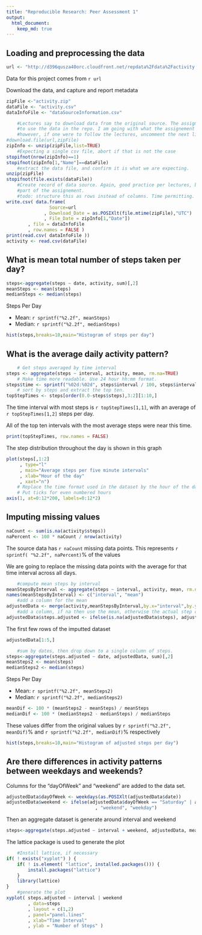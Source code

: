 ---
title: "Reproducible Research: Peer Assessment 1"
output: 
  html_document:
    keep_md: true
---


## Loading and preprocessing the data


```{r}
url <- "http://d396qusza40orc.cloudfront.net/repdata%2Fdata%2Factivity.zip"
```

Data for this project comes from `r url`

Download the data, and capture and report metadata


```{r}
zipFile <-"activity.zip"
dataFile <- "activity.csv"
dataInfoFile <- "dataSourceInformation.csv"

    #Lectures say to download data from the original source. The assigment says
    #to use the data in the repo. I am going with what the assignement says,
    #however, if one were to follow the lectures, uncomment the next line.
#download.file(url,zipFile)
zipInfo <- unzip(zipFile,list=TRUE)
    #Expecting a single csv file, abort if that is not the case
stopifnot(nrow(zipInfo)==1)
stopifnot(zipInfo[1,"Name"]==dataFile)
    #extract the data file, and confirm it is what we are expecting.
unzip(zipFile)
stopifnot(file.exists(dataFile))
    #Create record of data source. Again, good practice per lectures, but not
    #part of the assignement.
    #todo: structure this as rows instead of columns. Time permitting.
write.csv( data.frame(
                Source=url
              , Download_Date = as.POSIXlt(file.mtime(zipFile),"UTC")
              , File_Date = zipInfo[1,"Date"])
        , file = dataInfoFile
        , row.names = FALSE )
print(read.csv( dataInfoFile ))
activity <- read.csv(dataFile)
```


## What is mean total number of steps taken per day?


```{r}
steps<-aggregate(steps ~ date, activity, sum)[,2]
meanSteps <- mean(steps)
medianSteps <- median(steps)
```

Steps Per Day

- Mean:   `r sprintf("%2.2f", meanSteps)`  
- Median:  `r sprintf("%2.2f", medianSteps)`



```{r}
hist(steps,breaks=10,main="Histogram of steps per day")
```



## What is the average daily activity pattern?

```{r}
    # Get steps averaged by time interval
steps <- aggregate(steps ~ interval, activity, mean, rm.na=TRUE)
    # Make time more readable. Use 24 hour hh:mm format.
steps$time <- sprintf("%02d:%02d", steps$interval / 100, steps$interval %% 100)
    # sort by steps and extract the top ten.
topStepTimes <- steps[order(0.0-steps$steps),3:2][1:10,]
```

The time interval with most steps is `r topStepTimes[1,1]`, with an average of `r topStepTimes[1,2]` steps per day.

All of the top ten intervals with the most average steps were near this time.

```{r}
print(topStepTimes, row.names = FALSE)
```

The step distribution throughout the day is shown in this graph

```{r}
plot(steps[,1:2]
     , type="l"
     , main="Average steps per five minute intervals"
     , xlab="Hour of the day"
     , xaxt="n")
    # Replace the time format used in the dataset by the hour of the day on the x axis.
    # Put ticks for even numbered hours
axis(1, at=0:12*200, labels=0:12*2)
```



## Imputing missing values
```{r}
naCount <- sum(is.na(activity$steps))
naPercent <- 100 * naCount / nrow(activity)
```

The source data has `r naCount` missing data points. This represents `r sprintf( "%2.2f", naPercent)`% of the values

We are going to replace the missing data points with the average for that time interval across all days.


```{r}
    #compute mean steps by interval
meanStepsByInterval <- aggregate(steps ~ interval, activity, mean, rm.na=TRUE)
names(meanStepsByInterval) <- c("interval", "mean")
    #add a column for the mean
adjustedData <- merge(activity,meanStepsByInterval,by.x="interval",by.y="interval")
    #add a column, if na then use the mean, otherwise the actual step count
adjustedData$steps.adjusted <- ifelse(is.na(adjustedData$steps), adjustedData$mean, adjustedData$steps)
```

The first few rows of the imputted dataset
```{r}
adjustedData[1:5,]
```

```{r}
    #sum by dates, then drop down to a single column of steps.
steps<-aggregate(steps.adjusted ~ date, adjustedData, sum)[,2]
meanSteps2 <- mean(steps)
medianSteps2 <- median(steps)
```

Steps Per Day

- Mean:   `r sprintf("%2.2f", meanSteps2)`  
- Median:  `r sprintf("%2.2f", medianSteps2)`

```{r}
meanDif <- 100 * (meanSteps2 - meanSteps) / meanSteps
medianDif <- 100 * (medianSteps2 - medianSteps) / medianSteps
```

These values differ from the original values by `r sprintf("%2.2f", meanDif)`% and 
`r sprintf("%2.2f", medianDif)`% respectively


```{r}
hist(steps,breaks=10,main="Histogram of adjusted steps per day")
```



## Are there differences in activity patterns between weekdays and weekends?

Columns for the "dayOfWeek" and "weekend" are added to the data set.

```{r}
adjustedData$dayOfWeek <- weekdays(as.POSIXlt(adjustedData$date))
adjustedData$weekend <- ifelse(adjustedData$dayOfWeek == "Saturday" | adjustedData$dayOfWeek == "Sunday"
                                 , "weekend", "weekday")
```

Then an aggregate dataset is generate around interval and weekend

```{r}
steps<-aggregate(steps.adjusted ~ interval + weekend, adjustedData, mean)
```

The lattice package is used to generate the plot


```{r}
    #Install lattice, if necessary
if( ! exists("xyplot") ) {
    if( ! is.element( "lattice", installed.packages())) {
        install.packages("lattice")
    }
    library(lattice)
}
    #generate the plot
xyplot( steps.adjusted ~ interval | weekend
        , data=steps
        , layout = c(1,2)
        , panel="panel.lines"
        , xlab="Time Interval"
        , ylab = "Number of Steps" )

```

